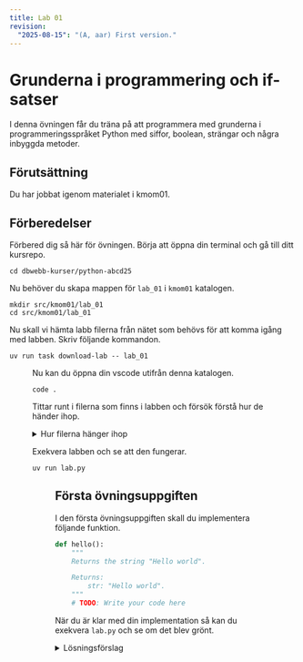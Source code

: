 ```yaml
---
title: Lab 01
revision:
  "2025-08-15": "(A, aar) First version."
---
```



# Grunderna i programmering och if-satser

I denna övningen får du träna på att programmera med grunderna i programmeringsspråket Python med siffor, boolean, strängar och några inbyggda metoder.

## Förutsättning

Du har jobbat igenom materialet i kmom01.

## Förberedelser

Förbered dig så här för övningen. Börja att öppna din terminal och gå till ditt kursrepo.

```
cd dbwebb-kurser/python-abcd25
```

Nu behöver du skapa mappen för `lab_01` i `kmom01` katalogen.

```
mkdir src/kmom01/lab_01
cd src/kmom01/lab_01
```

Nu skall vi hämta labb filerna från nätet som behövs för att komma igång med labben. Skriv följande kommandon.

```
uv run task download-lab -- lab_01
```


<Figure 
    src={lab1}
    caption="Hämta lab_01 filerna"
/>

Nu kan du öppna din vscode utifrån denna katalogen.

```
code .
```

Tittar runt i filerna som finns i labben och försök förstå hur de händer ihop.


<details>
<summary>Hur filerna hänger ihop</summary>

- `answer.py` - Övningsuppgifterna som du ska implementera. Du **ska** skriva din kod i denna filen.
- `dbw.py` - Koden som räknar ut svaren på uppgifterna. Du ska inte ändra i denna filen.
- `lab.py` - Koden kopplar ihop dina lösningar i `answer.py` med de rätta svaren och `dbw.py`. Du ska inte ändra i denna filen.

</details>

Exekvera labben och se att den fungerar.

```
uv run lab.py
```

<Figure 
    src={lab2}
    caption="Exekvera labben"
/>


## Första övningsuppgiften

I den första övningsuppgiften skall du implementera följande funktion.

```py
def hello():
    """
    Returns the string "Hello world".

    Returns:
        str: "Hello world".
    """
    # TODO: Write your code here

```

När du är klar med din implementation så kan du exekvera `lab.py` och se om det blev grönt.

<details>
<summary>Lösningsförslag</summary>

```py
def hello():
    """
    Returns the string "Hello world".

    Returns:
        str: "Hello world".
    """
    return "Hello world"

```

</details>
